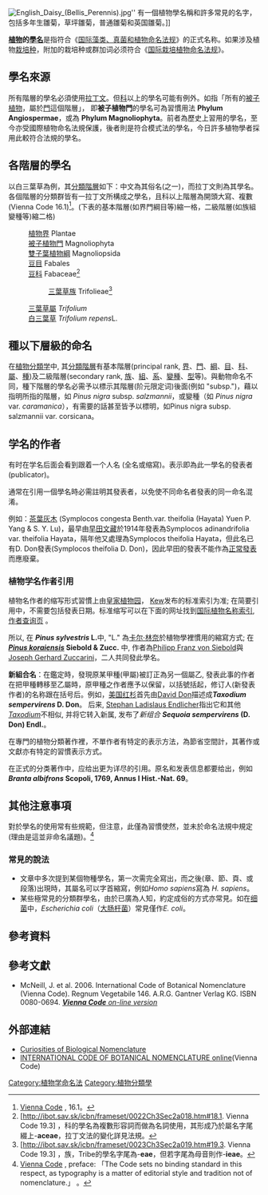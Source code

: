 {{Expert needed|subject=植物|time=2021-07-11T11:36:05+00:00}}
[[File:English_Daisy_(Bellis_Perennis).jpg|thumb]]'' 有一個植物學名稱和許多常見的名字，包括多年生雛菊，草坪雛菊，普通雛菊和英国雛菊。]]

'''[[植物|植物]]的[[學名|學名]]'''是指符合《[[国际藻类、真菌和植物命名法规|国际藻类、真菌和植物命名法规]]》的正式名称。如果涉及植物[[栽培种|栽培种]]，附加的栽培种或群加词必须符合《[[国际栽培植物命名法规|国际栽培植物命名法规]]》。


== 學名來源 ==
所有階層的學名必須使用[[拉丁文|拉丁文]]。但[[科_(生物)|科]]以上的學名可能有例外。如指「所有的[[被子植物|被子植物]]，屬於[[门_(生物)|門]]這個階層」，
即'''被子植物門'''的學名可為習慣用法 '''Phylum Angiospermae'''，或為 '''Phylum Magnoliophyta'''。前者為歷史上習用的學名，至今亦受國際植物命名法規保護，後者則是符合模式法的學名，今日許多植物學者採用此較符合法規的學名。

==各階層的學名==

以白三葉草為例，其[[分類單元|分類階層]]如下：中文為其俗名(之一)，而拉丁文則為其學名。各個階層的分類群皆有一拉丁文所構成之學名，且科以上階層為開頭大寫、複數(Vienna Code 16.1)<ref name="科以上學名">[http://ibot.sav.sk/icbn/main.htm Vienna Code] {{webarchive|url=https://web.archive.org/web/20121006231936/http://ibot.sav.sk/icbn/main.htm |date=2012-10-06 }}, 16.1。</ref>。(下表的基本階層(如界門綱目等)縮一格，二級階層(如族組變種等)縮二格)

:[[植物界|植物界]] Plantae
:[[被子植物門|被子植物門]] Magnoliophyta
:[[雙子葉植物綱|雙子葉植物綱]] Magnoliopsida
:[[豆目|豆目]] Fabales
:[[豆科|豆科]] Fabaceae<ref name="family">[http://ibot.sav.sk/icbn/frameset/0022Ch3Sec2a018.htm#18.1. Vienna Code 19.3] {{Wayback|url=http://ibot.sav.sk/icbn/frameset/0022Ch3Sec2a018.htm#18.1. |date=20210404005329 }}，科的學名為複數形容詞而做為名詞使用，其形成乃於屬名字尾綴上-'''aceae'''，拉丁文法的變化詳見法規。</ref>
::[[三葉草族|三葉草族]] Trifolieae<ref name="tribe">[http://ibot.sav.sk/icbn/frameset/0023Ch3Sec2a019.htm#19.3. Vienna Code 19.3] {{Wayback|url=http://ibot.sav.sk/icbn/frameset/0023Ch3Sec2a019.htm#19.3. |date=20210404005333 }}，族，Tribe的學名字尾為-'''eae'''，但若字尾為母音則作-'''ieae'''。</ref>
:[[三葉草屬|三葉草屬]] ''Trifolium''
:[[白三葉草|白三葉草]] ''Trifolium repens''L.

== 種以下層級的命名 ==
在[[植物分類学|植物分類学]]中, 其[[分類單元|分類階層]]有基本階層(principal rank, [[界|界]]、[[門|門]]、[[綱|綱]]、[[目|目]]、[[科|科]]、[[屬|屬]]、[[種|種]])及二級階層(secondary rank, [[族|族]]、[[組|組]]、[[系|系]]、[[變種|變種]]、[[型|型]]等)。與動物命名不同，種下階層的學名必需予以標示其階層(阶元限定词)後面(例如 "subsp.")，藉以指明所指的階層，如 ''Pinus nigra'' subsp. ''salzmannii''，或變種（如 ''Pinus nigra'' var. ''caramanica''），有需要的話甚至皆予以標明，如Pinus nigra subsp. salzmannii var. corsicana。

== 学名的作者 ==
有时在学名后面会看到跟着一个人名 (全名或缩寫)。表示即為此一學名的發表者 (publicator)。

通常在引用一個學名時必需註明其發表者，以免使不同命名者發表的同一命名混淆。

例如：[[茶葉灰木|茶葉灰木]] (Symplocos congesta Benth.var. theifolia (Hayata) Yuen P. Yang & S. Y. Lu)，最早由[[早田文藏|早田文藏]]於1914年發表為Symplocos adinandrifolia var. theifolia Hayata，隔年他又處理為Symplocos theifolia Hayata，但此名已有D. Don發表(Symplocos theifolia D. Don)，因此早田的發表不能作為[[正常發表|正常發表]]而應廢棄。

=== 植物学名作者引用 ===
植物名作者的缩写形式習慣上由[[皇家植物园|皇家植物园]]， [[Kew|Kew]]发布的标准索引为准; 在简要引用中，不需要包括發表日期。标准缩写可以在下面的网址找到[http://www.ipni.org/ipni/query_author.html 国际植物名称索引, 作者查询页] {{Wayback|url=http://www.ipni.org/ipni/query_author.html |date=20060207002421 }}。

所以, 在 '''''Pinus sylvestris'' L.'''中, "L." 為[[卡尔·林奈|卡尔·林奈]]於植物學裡慣用的縮寫方式; 在 '''''[[Pinus_koraiensis|Pinus koraiensis]]'' Siebold & Zucc.''' 中, 作者為[[Philipp_Franz_von_Siebold|Philipp Franz von Siebold]]與[[Joseph_Gerhard_Zuccarini|Joseph Gerhard Zuccarini]]，二人共同發此學名。 

'''新組合名'''：在鑑定時，發現原某甲種(甲屬)被訂正為另一個屬乙, 發表此事的作者在把甲種轉移至乙屬時，原甲種之作者應予以保留，以括號括起，修订人(新發表作者)的名称跟在括号后。例如，[[美国红杉|美国红杉]]首先由[[David_Don|David Don]]描述成'''''Taxodium sempervirens'' D. Don'''。 后来, [[Stephan_Ladislaus_Endlicher|Stephan Ladislaus Endlicher]]指出它和其他 ''[[Taxodium|Taxodium]]''不相似, 并将它转入新属, 发布了''新组合'' '''''Sequoia sempervirens'' (D. Don) Endl.'''。

在專門的植物分類著作裡，不單作者有特定的表示方法，為節省空間計，其著作或文獻亦有特定的習慣表示方式。

在正式的分类著作中，应给出更为详尽的引用。原名和发表信息都要给出，例如 '''''Branta albifrons'' Scopoli, 1769, Annus I Hist.-Nat. 69'''。

==其他注意事項==
對於學名的使用常有些規範，但注意，此僅為習慣使然，並未於命名法規中規定 (理由是這並非命名議題)。<ref name="it">[http://ibot.sav.sk/icbn/main.htm Vienna Code] {{webarchive|url=https://web.archive.org/web/20121006231936/http://ibot.sav.sk/icbn/main.htm |date=2012-10-06 }}, preface: 「The Code sets no binding standard in this respect, as typography is a matter of editorial style and tradition not of nomenclature.」 。</ref>

===常見的說法===
* 文章中多次提到某個物種學名，第一次需完全寫出，而之後(章、節、頁、或段落)出現時，其屬名可以字首縮寫，例如''Homo sapiens''寫為 ''H. sapiens''。
* 某些極常見的分類群學名，由於已廣為人知，約定成俗的方式亦常見。如在[[细菌|细菌]]中，''Escherichia coli''（[[大肠杆菌|大肠杆菌]]）常見僅作''E. coli''。

== 參考資料 ==
{{reflist}}

==參考文獻== 
* McNeill, J. et al. 2006. International Code of Botanical Nomenclature (Vienna Code). Regnum Vegetabile 146. A.R.G. Gantner Verlag KG. ISBN 0080-0694. [https://web.archive.org/web/20121006231936/http://ibot.sav.sk/icbn/main.htm '''''Vienna Code''' on-line version'']

== 外部連結 ==
* [https://web.archive.org/web/20020204022339/http://home.earthlink.net/~misaak/taxonomy.html Curiosities of Biological Nomenclature]
* [https://web.archive.org/web/20121006231936/http://ibot.sav.sk/icbn/main.htm INTERNATIONAL CODE OF BOTANICAL NOMENCLATURE online](Vienna Code)

{{植物学}}
{{规范控制}}
[[Category:植物学命名法|Category:植物学命名法]]
[[Category:植物分類學|Category:植物分類學]]